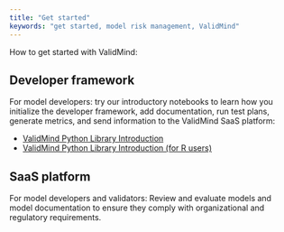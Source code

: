 ```yaml
---
title: "Get started"
keywords: "get started, model risk management, ValidMind"
---
```


<!-- 
Quickstart, essentially the demo
- Configuration 
- Dev framework demo
- Model validator try-out
--->

How to get started with ValidMind:

<!---
NR TO DO add a graphic that shows how developers document and validators validate
--->

## Developer framework

For model developers: try our introductory notebooks to learn how you initialize the developer framework, add documentation, run test plans, generate metrics, and send information to the ValidMind SaaS platform:

- [ValidMind Python Library Introduction](../notebooks/intro.ipynb)
- [ValidMind Python Library Introduction (for R users)](../notebooks/intro-r.ipynb)

## SaaS platform

For model developers and validators: Review and evaluate models and model documentation to ensure they comply with organizational and regulatory requirements.

<!--- The client also provides the ability to
effectively challenge the model's performance according to its
objective, use case and specific project's requirements.
--->

<!---
Generating & Editing a new online document
Creating a new online document for a model use case
Importing the Developer Framework
Generating model documentation using the Developer Framework
Editing the documentation in the ValidMind online UI assistance

Incorporating feedback from MRGR / Model validation team 
Reviewing the model documentation as a Model Validator
Providing feedback as a Model Validator
Reviewing and addressing feedback as a Model Developer

Configuring ValidMind
Configuring approval workflows and procedures
Configuring model documentation templates & boilerplates
--->

<!--
## Brief Introduction

Provide a brief introduction to the concept that this article will cover:

- What is [Concept Name]? Explain the concept or topic that the article is about. Provide a clear and concise definition that accurately reflects the scope of the article.

- Why is [Concept Name] Important? Explain why the concept or topic is important and why users should be interested in learning more about it.

- How Does [Concept Name] Work? Provide a detailed explanation of how the concept or topic works. Use examples or diagrams to help illustrate key points.

- Key Terms. List important terms and concepts related to the main topic and provide clear definitions for each one.

## Examples

Provide one or more examples that illustrate how the concept or topic works in practice. These examples should be clear and concise and should help users understand how to apply the concept or topic in real-world situations.


## Related Topics

Provide links or references to related topics that users might find useful or interesting. These could be other articles, resources, or tools related to the main topic.
-->
